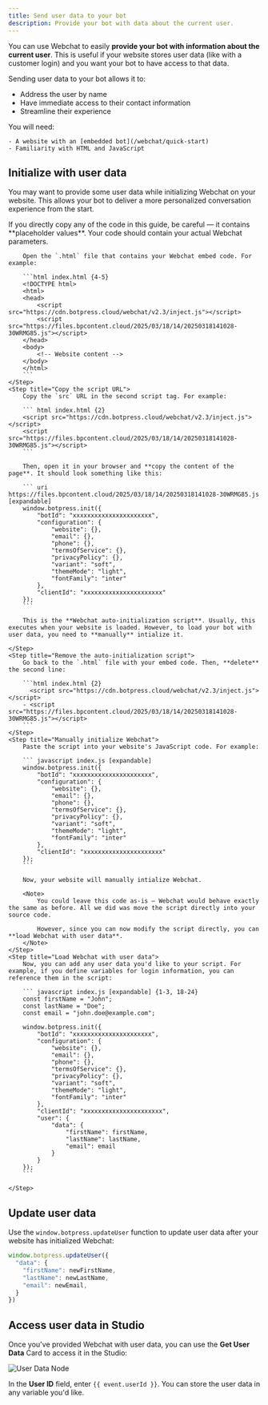 ```yaml
---
title: Send user data to your bot
description: Provide your bot with data about the current user.
---
```


You can use Webchat to easily **provide your bot with information about the current user**. This is useful if your website stores user data (like with a customer login) and you want your bot to have access to that data.

Sending user data to your bot allows it to:

- Address the user by name
- Have immediate access to their contact information
- Streamline their experience

<Info>
    You will need:

    - A website with an [embedded bot](/webchat/quick-start)
    - Familiarity with HTML and JavaScript

</Info>

## Initialize with user data

You may want to provide some user data while initializing Webchat on your website. This allows your bot to deliver a more personalized conversation experience from the start.

<Note>
    If you directly copy any of the code in this guide, be careful — it contains **placeholder values**. Your code should contain your actual Webchat parameters.
</Note>

<Steps titleSize="h3">
    <Step title="Find your Webchat embed code">

        Open the `.html` file that contains your Webchat embed code. For example:

        ```html index.html {4-5}
        <!DOCTYPE html>
        <html>
        <head>
            <script src="https://cdn.botpress.cloud/webchat/v2.3/inject.js"></script>
            <script src="https://files.bpcontent.cloud/2025/03/18/14/20250318141028-30WRMG85.js"></script>
        </head>
        <body>
            <!-- Website content -->
        </body>
        </html>
        ```
    </Step>
    <Step title="Copy the script URL">
        Copy the `src` URL in the second script tag. For example:

        ``` html index.html {2}
        <script src="https://cdn.botpress.cloud/webchat/v2.3/inject.js"></script>
        <script src="https://files.bpcontent.cloud/2025/03/18/14/20250318141028-30WRMG85.js"></script>
        ```

        Then, open it in your browser and **copy the content of the page**. It should look something like this:

        ``` uri https://files.bpcontent.cloud/2025/03/18/14/20250318141028-30WRMG85.js [expandable]
        window.botpress.init({
            "botId": "xxxxxxxxxxxxxxxxxxxxxx",
            "configuration": {
                "website": {},
                "email": {},
                "phone": {},
                "termsOfService": {},
                "privacyPolicy": {},
                "variant": "soft",
                "themeMode": "light",
                "fontFamily": "inter"
            },
            "clientId": "xxxxxxxxxxxxxxxxxxxxxx"
        });
        ```

        This is the **Webchat auto-initialization script**. Usually, this executes when your website is loaded. However, to load your bot with user data, you need to **manually** intialize it.

    </Step>
    <Step title="Remove the auto-initialization script">
        Go back to the `.html` file with your embed code. Then, **delete** the second line:

        ```html index.html {2}
          <script src="https://cdn.botpress.cloud/webchat/v2.3/inject.js"></script>
        - <script src="https://files.bpcontent.cloud/2025/03/18/14/20250318141028-30WRMG85.js"></script>
        ```
    </Step>
    <Step title="Manually initialize Webchat">
        Paste the script into your website's JavaScript code. For example:

        ``` javascript index.js [expandable]
        window.botpress.init({
            "botId": "xxxxxxxxxxxxxxxxxxxxxx",
            "configuration": {
                "website": {},
                "email": {},
                "phone": {},
                "termsOfService": {},
                "privacyPolicy": {},
                "variant": "soft",
                "themeMode": "light",
                "fontFamily": "inter"
            },
            "clientId": "xxxxxxxxxxxxxxxxxxxxxx"
        });
        ```

        Now, your website will manually intialize Webchat.

        <Note>
            You could leave this code as-is — Webchat would behave exactly the same as before. All we did was move the script directly into your source code.
            
            However, since you can now modify the script directly, you can **load Webchat with user data**.
        </Note>
    </Step>
    <Step title="Load Webchat with user data">
        Now, you can add any user data you'd like to your script. For example, if you define variables for login information, you can reference them in the script:

        ``` javascript index.js [expandable] {1-3, 18-24}
        const firstName = "John";
        const lastName = "Doe";
        const email = "john.doe@example.com";

        window.botpress.init({
            "botId": "xxxxxxxxxxxxxxxxxxxxxx",
            "configuration": {
                "website": {},
                "email": {},
                "phone": {},
                "termsOfService": {},
                "privacyPolicy": {},
                "variant": "soft",
                "themeMode": "light",
                "fontFamily": "inter"
            },
            "clientId": "xxxxxxxxxxxxxxxxxxxxxx",
            "user": {
                "data": {
                    "firstName": firstName,
                    "lastName": lastName,
                    "email": email
                }
            }
        });
        ```

    </Step>
</Steps>

## Update user data

Use the `window.botpress.updateUser` function to update user data after your website has initialized Webchat:

``` javascript index.js {3-5}
window.botpress.updateUser({
  "data": {
    "firstName": newFirstName,
    "lastName": newLastName,
    "email": newEmail,
  }
})
```

## Access user data in Studio

Once you've provided Webchat with user data, you can use the **Get User Data** Card to access it in the Studio:

![User Data Node](./get-user-data.png)

In the **User ID** field, enter `{{ event.userId }}`. You can store the user data in any variable you'd like.